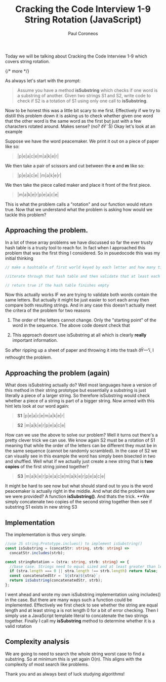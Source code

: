 ﻿---
title: "Cracking the Code Interview 1-9 String Rotation (JavaScript)"
description: "My solution and explanation of Cracking the Code Interview 1-9 String Rotation. (JavaScript)"
pubDate: 2020-08-12
author: "Paul Coroneos"
tags: []
---

Today we will be talking about Cracking the Code Interview 1-9 which covers string rotation.

{/* more */}

As always let's start with the prompt:

> Assume you have a method **isSubstring** which checks if one word
> is a substring of another. Given two strings S1 and S2, write
> code to check if S2 is a totation of S1 using only one call to
> **isSubstring**.

Now to be honest this was a little bit scary to me first. Effectively if we try to distill this problem down it is asking us to check whether given one word that the other word is the same word as the first but just with a few characters rotated around. Makes sense? (no? ðŸ˜Š) Okay let's look at an example

Suppose we have the word peacemaker. We print it out on a piece of paper like so:

> |p|e|a|c|e|m|a|k|e|r|

We then take a pair of scissors and cut between the **e** and **m** like so:

> |p|e|a|c|e| |m|a|k|e|r|

We then take the piece called maker and place it front of the first piece.

> |m|a|k|e|r|p|e|a|c|e|

This is what the problem calls a "rotation" and our function would return true. Now that we understand what the problem is asking how would we tackle this problem?

## Approaching the problem.

In a lot of these array problems we have discussed so far the ever trusty hash table is a trusty tool to reach for. In fact when I approached this problem that was the first thing I considered. So in psuedocode this was my initial thinking

```ts
// make a hashtable of first world keyed by each letter and how many times it appears

//iterate through that hash table and then validate that at least each letter exists in the first string.

// return true if the hash table finishes empty
```

Now this actually works IF we are trying to validate both words contain the same letters. But actually it might be just easier to sort each array then compare both resulting strings. And in any case this doesn't actually meet the critera of the problem for two reasons

1. The order of the letters cannot change. Only the "starting point" of the word in the sequence. The above code doesnt check that

2. This approach doesnt use isSubstring at all which is clearly **really** important information.

So after ripping up a sheet of paper and throwing it into the trash ðŸ—‘ï¸ I rethought the problem.

## Approaching the problem (again)

What does isSubstring actually do? Well most languages have a version of this method in their string prototype but essentially a substring is just literally a piece of a larger string. So therefore isSubstring would check whether a piece of a string is part of a bigger string. Now armed with this hint lets look at our word again:

> **S1**
> |p|e|a|c|e|m|a|k|e|r|

> **S2**
> |m|a|k|e|r|p|e|a|c|e|

How can we use the above to solve our problem? Well it turns out there's a pretty clever trick we can use. We know again S2 must be a rotation of S1 meaning that while the order of the letters can be different they must be in the same sequence (cannot be randomly scrambled). In the case of S2 we can visually see in this example the word has simply been bisected in two and shuffled. Well what if we actually just create a new string that is **two copies** of the first string joined together?

> **S3**
> |m|a|k|e|r|p|e|a|c|e|m|a|k|e|r|p|e|a|c|e|

It might be hard to see now but what should stand out to you is the word peacemaker is actually right in the middle. And what did the problem saw we were provided? A function **isSubstring()**. And thats the trick. \*\*We simply concatenate two copies of the second string together then see if substring S1 exists in new string S3

## Implementation

The implementation is thus very simple.

```ts
//use JS string.Prototype.inclues() to implement isSubstring()
const isSubstring = (concatStr: string, strb: string) =>
  concatStr.includes(strb);

const stringRotation = (stra: string, strb: string) => {
  //base case. Strings need to equal sized and at least greater than length 0
  if (stra.length === 0 || stra.length !== strb.length) return false;
  const concatenatedStr = `${stra}${stra}`;
  return isSubstring(concatenatedStr, strb);
};
```

I went ahead and wrote my own isSubstring implementation using includes() in the case. But there are many ways such a function could be implemented. Effectively we first check to see whether the string are equal length and at least string a is not length 0 for a bit of error checking. Then I simply use a JavaScript template literal to concatenate the two strings together. Finally I call my **isSubstring** method to determine whether it is a valid rotation

## Complexity analysis

We are going to need to search the whole string worst case to find a substring. So at minimum this is yet again O(n). This aligns with the complexity of most search like problems.

Thank you and as always best of luck studying algorithms!

